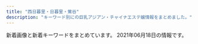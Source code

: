 ```yaml
---
title: "西日暮里・日暮里・鶯谷"
description: "キーワード別にの巨乳アジアン・チャイナエステ嬢情報をまとめました。"
---
```


新着画像と新着キーワードをまとめています。
2021年06月18日の情報です。

<DmmAffiliateIns />
<KeywordTable
  shops={
    [
    {
        "url": "http://es-rlx.com/",
        "name": "\u5065\u7f8e\u5802",
        "img_links": [
            "http://es-rlx.com/img/access/road02.jpg",
            "http://es-rlx.com/pic/top3.jpg",
            "http://es-rlx.com/pic/top1.jpg",
            "http://es-rlx.com/img/access/road04.jpg",
            "http://es-rlx.com/staff/sakura/01.jpg",
            "http://es-rlx.com/img/ttl_rec.png",
            "http://es-rlx.com/staff/yuki/01mb.jpg",
            "http://es-rlx.com/img/access/roaddm.png",
            "http://es-rlx.com/img/access/road03.jpg",
            "http://es-rlx.com/img/ttl_mobile.png",
            "http://es-rlx.com/img/youtube.jpg",
            "http://es-rlx.com/i/files/homeimg.jpg",
            "http://es-rlx.com/staff/minami/01.jpg",
            "http://es-rlx.com/img/ttl_staff.png",
            "http://es-rlx.com/staff/yuki/01.jpg",
            "http://es-rlx.com/img/ttl_tnew.png",
            "http://es-rlx.com/staff/sakura/01mb.jpg",
            "http://es-rlx.com/img/access/road01.jpg",
            "http://es-rlx.com/pic/top2.jpg",
            "http://es-rlx.com/staff/minami/01mb.jpg",
            "http://es-rlx.com/img/access/kanban.png",
            "http://es-rlx.com/img/ft_tel.png",
            "http://es-rlx.com/pic/head.png"
        ],
        "station": "JR\u9daf\u8c37\u99c5\u5317\u53e3",
        "keywords": {
            "C": 15
        }
    },
    {
        "url": "http://esthe-aroma.red/",
        "keywords": {
            "D": 8,
            "86": 9,
            "E": 1
        },
        "station": "JR\u65e5\u66ae\u91cc\u99c5\u6771\u53e3",
        "name": "\u548c\u5408 \u308f\u3054\u3046",
        "img_links": [
            "http://esthe-aroma.red/images/rec.png",
            "http://esthe-aroma.red/images/r1.jpg",
            "http://esthe-aroma.red/images/cg07.jpg",
            "http://esthe-aroma.red/images/cg08.jpg",
            "http://esthe-aroma.red/images/precau.png",
            "http://esthe-aroma.red/images/imm.jpg",
            "http://esthe-aroma.red/images/cg09.jpg",
            "http://esthe-aroma.red/images/cg04.jpg",
            "http://esthe-aroma.red/images/kan.jpg",
            "http://esthe-aroma.red/images/cg01.jpg",
            "http://esthe-aroma.red/images/top.png",
            "http://esthe-aroma.red/images/evetop.png",
            "http://esthe-aroma.red/images/r2.jpg",
            "http://esthe-aroma.red/images/cg02.jpg",
            "http://esthe-aroma.red/images/r4.jpg",
            "http://esthe-aroma.red/images/sruru.jpg",
            "http://esthe-aroma.red/images/cg06.jpg",
            "http://esthe-aroma.red/images/staff_s.png",
            "http://esthe-aroma.red/images/cg03.jpg",
            "http://esthe-aroma.red/images/cg10.jpg",
            "http://esthe-aroma.red/images/r3.jpg",
            "http://esthe-aroma.red/link/menlog.jpg",
            "http://esthe-aroma.red/images/news.png"
        ]
    },
    {
        "name": "\u30bd\u30d5\u30a3\u30a2",
        "url": "https://www.sofia-est.com/",
        "station": "JR\u65e5\u66ae\u91cc\u99c5\u5357\u53e3",
        "keywords": {
            "E": 1,
            "G": 1,
            "\u30bb\u30af\u30b7\u30fc": 27,
            "\u30c0\u30a4\u30ca\u30de\u30a4\u30c8": 1
        },
        "img_links": [
            "https://www.sofia-est.com/img/material/photo6.jpg",
            "https://www.sofia-est.com/img/girl/main/s106_1.jpg",
            "https://www.sofia-est.com/img/girl/thumb/s89_1.jpg",
            "https://www.sofia-est.com/img/material/noimg_m.jpg",
            "https://www.sofia-est.com/img/material/top_twitter.png",
            "https://www.sofia-est.com/img/girl/main/s100_1.jpg",
            "https://www.sofia-est.com/img/girl/thumb/s99_1.jpg",
            "https://www.sofia-est.com/img/what/coupon202009.png",
            "https://www.sofia-est.com/img/top/topslide20150918.jpg",
            "https://www.sofia-est.com/img/material/photo2.jpg",
            "https://www.sofia-est.com/img/material/movieicon.png",
            "https://www.sofia-est.com/img/girl/main/s55_1.jpg",
            "https://www.sofia-est.com/img/material/photo4.jpg",
            "https://www.sofia-est.com/img/girl/thumb/s105_5.jpg",
            "https://www.sofia-est.com/img/girl/thumb/s100_2.jpg",
            "https://www.sofia-est.com/img/girl/list/s56_list.jpg",
            "https://www.sofia-est.com/img/girl/list/s84_list.jpg",
            "https://www.sofia-est.com/img/material/mobileqr.png",
            "https://www.sofia-est.com/img/girl/thumb/s97_1.jpg",
            "https://www.sofia-est.com/img/material/course_tanta1.png",
            "https://www.sofia-est.com/img/girl/thumb/s106_2.jpg",
            "https://www.sofia-est.com/img/girl/thumb/s81_3.jpg",
            "https://www.sofia-est.com/img/girl/thumb/s97_2.jpg",
            "https://www.sofia-est.com/img/girl/thumb/s92_1.jpg",
            "https://www.sofia-est.com/img/material/sd_rt_btn.png",
            "https://www.sofia-est.com/img/material/page6_subt2.png",
            "https://www.sofia-est.com/img/girl/list/s94_list.jpg",
            "https://www.sofia-est.com/img/material/top_kodawariimg1.jpg",
            "https://www.sofia-est.com/img/girl/main/s105_1.jpg",
            "https://www.sofia-est.com/img/material/movie20141210.jpg",
            "https://www.sofia-est.com/img/girl/thumb/s106_3.jpg",
            "https://www.sofia-est.com/img/girl/thumb/s55_2.jpg",
            "https://www.sofia-est.com/img/material/phototxt.jpg",
            "https://www.sofia-est.com/img/material/gm2_rollout.png",
            "https://www.sofia-est.com/img/girl/thumb/s81_5.jpg",
            "https://www.sofia-est.com/img/material/page3_1_subt2.png",
            "https://www.sofia-est.com/img/girl/pickup/pickup20191220093702.jpg",
            "https://www.sofia-est.com/img/material/photobig.jpg",
            "https://www.sofia-est.com/img/material/page6_subt1.png",
            "https://www.sofia-est.com/img/material/movie_left_yaji.png",
            "https://www.sofia-est.com/img/girl/list/s81_list.jpg",
            "https://www.sofia-est.com/img/material/page3_subt1.png",
            "https://www.sofia-est.com/img/girl/thumb/s105_1.jpg",
            "https://www.sofia-est.com/img/material/page4_subt1.png",
            "https://www.sofia-est.com/img/material/page2_subt1.png",
            "https://www.sofia-est.com/img/material/photo3.jpg",
            "https://www.sofia-est.com/img/girl/thumb/s94_1.jpg",
            "https://www.sofia-est.com/img/material/gm4_rollout.png",
            "https://www.sofia-est.com/img/material/noimg_b.jpg",
            "https://www.sofia-est.com/img/girl/pickup/pickup20191220093623.jpg",
            "https://www.sofia-est.com/img/girl/pickup/pickup20200909154852.jpg",
            "https://www.sofia-est.com/img/material/movie_right_yaji.png",
            "https://www.sofia-est.com/img/material/hosi5.png",
            "https://www.sofia-est.com/img/girl/main/s97_1.jpg",
            "https://www.sofia-est.com/img/material/coursepoint_rev2.png",
            "https://www.sofia-est.com/img/material/page7_subt1.png",
            "https://www.sofia-est.com/img/material/top_kodawari.png",
            "https://www.sofia-est.com/img/girl/thumb/s81_1.jpg",
            "https://www.sofia-est.com/img/girl/main/s56_1.jpg",
            "https://www.sofia-est.com/img/girl/pickup/pickup20200111122329.jpg",
            "https://www.sofia-est.com/img/girl/thumb/s56_2.jpg",
            "https://www.sofia-est.com/img/material/top_movie.png",
            "https://www.sofia-est.com/img/material/page8_subt2.png",
            "https://www.sofia-est.com/img/material/gm5_rollout.png",
            "https://www.sofia-est.com/img/girl/thumb/s55_3.jpg",
            "https://www.sofia-est.com/img/girl/list/s89_list.jpg",
            "https://www.sofia-est.com/img/girl/thumb/s105_3.jpg",
            "https://www.sofia-est.com/img/girl/list/s92_list.jpg",
            "https://www.sofia-est.com/img/girl/list/s55_list.jpg",
            "https://www.sofia-est.com/img/material/courseoption_rev1.png",
            "https://www.sofia-est.com/img/girl/thumb/s105_4.jpg",
            "https://www.sofia-est.com/img/girl/main/s89_1.jpg",
            "https://www.sofia-est.com/img/material/top_infomation.png",
            "https://www.sofia-est.com/img/banner/koko_120x60.png",
            "https://www.sofia-est.com/img/material/top_about.png",
            "https://www.sofia-est.com/img/material/iph.png",
            "https://www.sofia-est.com/img/girl/thumb/s89_2.jpg",
            "https://www.sofia-est.com/img/girl/thumb/s81_4.jpg",
            "https://www.sofia-est.com/img/girl/thumb/s92_2.jpg",
            "https://www.sofia-est.com/img/girl/thumb/s100_1.jpg",
            "https://www.sofia-est.com/img/material/gm3_rollout.png",
            "https://www.sofia-est.com/img/girl/thumb/s113_1.jpg",
            "https://www.sofia-est.com/img/girl/thumb/s106_1.jpg",
            "https://www.sofia-est.com/img/girl/main/s113_1.jpg",
            "https://www.sofia-est.com/img/girl/list/s105_list.jpg",
            "https://www.sofia-est.com/img/material/top_camp.png",
            "https://www.sofia-est.com/img/girl/main/s99_1.jpg",
            "https://www.sofia-est.com/img/girl/list/s99_list.jpg",
            "https://www.sofia-est.com/img/girl/list/s113_list.jpg",
            "https://www.sofia-est.com/img/material/gm6_rollout.png",
            "https://www.sofia-est.com/img/girl/list/s111_list.jpg",
            "https://www.sofia-est.com/img/material/page6_subt3.png",
            "https://www.sofia-est.com/img/material/page5_subt1.png",
            "https://www.sofia-est.com/img/material/photo8.jpg",
            "https://www.sofia-est.com/img/material/top_news.png",
            "https://www.sofia-est.com/img/material/page8_subt1.png",
            "https://www.sofia-est.com/img/top/topslide20141211.jpg",
            "https://www.sofia-est.com/img/girl/thumb/s55_1.jpg",
            "https://www.sofia-est.com/img/girl/mobilepickup/mobilepickup20200302124127.jpg",
            "https://www.sofia-est.com/img/girl/thumb/s105_2.jpg",
            "https://www.sofia-est.com/img/material/photo7.jpg",
            "https://www.sofia-est.com/img/material/yakusoku.png",
            "https://www.sofia-est.com/img/girl/main/s94_1.jpg",
            "https://www.sofia-est.com/img/girl/list/s108_list.jpg",
            "https://www.sofia-est.com/img/girl/thumb/s108_1.jpg",
            "https://www.sofia-est.com/img/material/page3_1_subt1.png",
            "https://www.sofia-est.com/img/girl/thumb/s84_1.jpg",
            "https://www.sofia-est.com/img/girl/list/s106_list.jpg",
            "https://www.sofia-est.com/img/girl/thumb/s99_2.jpg",
            "https://www.sofia-est.com/img/material/page4_subt2.png",
            "https://www.sofia-est.com/img/girl/thumb/s113_2.jpg",
            "https://www.sofia-est.com/img/girl/thumb/s94_2.jpg",
            "https://www.sofia-est.com/img/girl/thumb/s106_5.jpg",
            "https://www.sofia-est.com/img/material/photo5.jpg",
            "https://www.sofia-est.com/img/material/photo1.jpg",
            "https://www.sofia-est.com/img/girl/list/s97_list.jpg",
            "https://www.sofia-est.com/img/girl/pickup/pickup20190509222453.jpg",
            "https://www.sofia-est.com/img/material/pagetop_rollout.png",
            "https://www.sofia-est.com/img/girl/main/s92_1.jpg",
            "https://www.sofia-est.com/img/girl/thumb/s81_2.jpg",
            "https://www.sofia-est.com/img/girl/thumb/s56_1.jpg",
            "https://www.sofia-est.com/img/material/noimg_thumb.jpg",
            "https://www.sofia-est.com/img/material/course_tanta2.png",
            "https://www.sofia-est.com/img/material/doublecourse_rev1.png",
            "https://www.sofia-est.com/img/material/page5_subt2.png",
            "https://www.sofia-est.com/img/girl/main/s81_1.jpg",
            "https://www.sofia-est.com/img/material/mob_youtube.png",
            "https://www.sofia-est.com/img/material/top_newface.png",
            "https://www.sofia-est.com/img/girl/thumb/s106_4.jpg",
            "https://www.sofia-est.com/img/top/topslide20141210.jpg",
            "https://www.sofia-est.com/img/girl/pickup/pickup20200909154945.jpg",
            "https://www.sofia-est.com/img/material/gm1_rollout.png",
            "https://www.sofia-est.com/img/girl/list/s100_list.jpg",
            "https://www.sofia-est.com/img/material/top_pickup.png"
        ]
    },
    {
        "url": "https://mominoki.tyo.ac/",
        "name": "\u3082\u307f\u306e\u6728",
        "keywords": {
            "D": 28,
            "83": 4,
            "87": 8,
            "C": 16,
            "E": 4,
            "85": 12,
            "86": 8
        },
        "img_links": [
            "https://mominoki.tyo.ac/images/themes/pink/s_pickup.png",
            "https://mominoki.tyo.ac/images/room2.jpg",
            "https://mominoki.tyo.ac/images/themes/pink/no2.png",
            "https://mominoki.tyo.ac/images/themes/pink/line.png",
            "https://mominoki.tyo.ac/images/themes/pink/s_news.png",
            "https://mominoki.tyo.ac/photos/sites/41/2020/09/2020092804344656.jpg",
            "https://mominoki.tyo.ac/images/themes/pink/s_ranking.png",
            "https://mominoki.tyo.ac/images/themes/pink/mobile.jpg",
            "https://mominoki.tyo.ac/photos/sites/41/2020/09/2020092801595154.jpg",
            "https://mominoki.tyo.ac/images/themes/pink/no1.png",
            "https://mominoki.tyo.ac/images/room3.jpg",
            "https://mominoki.tyo.ac/photos/sites/41/2021/06/202106070158042.jpg",
            "https://mominoki.tyo.ac/photos/sites/41/2021/03/202103150747058.jpg",
            "https://mominoki.tyo.ac/photos/sites/41/2021/03/202103150746598.jpg",
            "https://mominoki.tyo.ac/photos/sites/41/2020/09/2020092810535583.jpg",
            "https://mominoki.tyo.ac/images/themes/pink/r3.jpg",
            "https://mominoki.tyo.ac/images/room1.jpg",
            "https://mominoki.tyo.ac/photos/sites/41/2020/11/2020111401222038.jpg",
            "https://mominoki.tyo.ac/images/themes/pink/s_link.png",
            "https://mominoki.tyo.ac/images/themes/pink/s_staff.png",
            "https://mominoki.tyo.ac/images/room4.jpg",
            "https://mominoki.tyo.ac/photos/sites/41/2020/09/2020092804344750.jpg",
            "https://mominoki.tyo.ac/images/themes/pink/s_newface.png",
            "https://mominoki.tyo.ac/photos/sites/41/2020/09/2020092804344859.jpg"
        ],
        "station": "\u753a\u5c4b\u99c51\u756a\u51fa\u53e3"
    },
    {
        "keywords": {
            "85": 15,
            "86": 19,
            "E": 6,
            "94": 3,
            "F": 3,
            "D": 47,
            "C": 19
        },
        "station": "JR\u65e5\u66ae\u91cc\u99c5\u5357\u53e3",
        "img_links": [
            "http://www.mac-riraku106.xyz/uploads/190723/34-1.jpg",
            "http://www.mac-riraku106.xyz/uploads/191209/1-191209123459153.jpg",
            "http://www.mac-riraku106.xyz/static/picture/2.jpg",
            "http://www.mac-riraku106.xyz/uploads/190723/33-1.jpg",
            "http://www.mac-riraku106.xyz/uploads/200801/1-200P1110A4M2.jpg",
            "http://www.mac-riraku106.xyz/uploads/200801/1-200P1110412514.jpg",
            "http://www.mac-riraku106.xyz/uploads/190723/10-1.jpg",
            "http://www.mac-riraku106.xyz/uploads/190926/1-1Z926131R6102.jpg",
            "http://www.mac-riraku106.xyz/uploads/200501/1-200501145002a7.jpg",
            "http://www.mac-riraku106.xyz/uploads/191219/1-19121912423J29.jpg",
            "http://www.mac-riraku106.xyz/static/picture/top-img02.png",
            "http://www.mac-riraku106.xyz/uploads/191106/1-191106092J62Y.jpg",
            "http://www.mac-riraku106.xyz/uploads/190723/23-2.jpg",
            "http://www.mac-riraku106.xyz/uploads/191128/1-19112Q31009521.jpg",
            "http://www.mac-riraku106.xyz/uploads/190723/25-1.jpg",
            "http://www.mac-riraku106.xyz/uploads/190723/1-2.jpg",
            "http://www.mac-riraku106.xyz/uploads/200608/1-20060Q02506204.jpg",
            "http://www.mac-riraku106.xyz/uploads/200818/1-200QQ5535E92.jpg",
            "http://www.mac-riraku106.xyz/uploads/200501/1-200501125159161.jpg",
            "http://www.mac-riraku106.xyz/uploads/190723/23-3.jpg",
            "http://www.mac-riraku106.xyz/uploads/200310/1-20031013091I08.jpg",
            "http://www.mac-riraku106.xyz/uploads/190723/10-2.jpg",
            "http://www.mac-riraku106.xyz/uploads/200501/1-200501125300127.jpg",
            "http://www.mac-riraku106.xyz/uploads/191008/1-19100Q5453V63.jpg",
            "http://www.mac-riraku106.xyz/uploads/200501/1-200501144951148.jpg",
            "http://www.mac-riraku106.xyz/uploads/200818/1-200QQ554231G.jpg",
            "http://www.mac-riraku106.xyz/static/picture/michi01.png",
            "http://www.mac-riraku106.xyz/uploads/190826/1-1ZR614462Qa.jpg",
            "http://www.mac-riraku106.xyz/uploads/200310/1-200310130925920.jpg",
            "http://www.mac-riraku106.xyz/uploads/200501/1-200501125251121.jpg",
            "http://www.mac-riraku106.xyz/uploads/191128/1-19112Q3111UF.jpg",
            "http://www.mac-riraku106.xyz/uploads/200317/1-20031G44220J0.jpg",
            "http://www.mac-riraku106.xyz/uploads/191106/1-191106092T0531.jpg",
            "http://www.mac-riraku106.xyz/static/picture/top-img01.png",
            "http://www.mac-riraku106.xyz/uploads/200501/1-200501125150516.jpg",
            "http://www.mac-riraku106.xyz/uploads/200317/1-20031G4420c38.jpg",
            "http://www.mac-riraku106.xyz/uploads/200501/1-200501145011C2.jpg",
            "http://www.mac-riraku106.xyz/uploads/200310/1-200310130Z0421.jpg",
            "http://www.mac-riraku106.xyz/uploads/190723/23-1.jpg",
            "http://www.mac-riraku106.xyz/uploads/191209/1-1912091229204E.jpg",
            "http://www.mac-riraku106.xyz/uploads/200325/1-2003251H340B9.jpg",
            "http://www.mac-riraku106.xyz/uploads/200608/1-20060Q0251EY.jpg",
            "http://www.mac-riraku106.xyz/uploads/190906/1-1ZZ612503C39.jpg",
            "http://www.mac-riraku106.xyz/uploads/191128/1-19112Q3102OP.jpg",
            "http://www.mac-riraku106.xyz/uploads/191008/1-19100Q5451M20.jpg",
            "http://www.mac-riraku106.xyz/uploads/190926/1-1Z926131T2408.jpg",
            "http://www.mac-riraku106.xyz/uploads/190906/1-1ZZ6125225A4.jpg",
            "http://www.mac-riraku106.xyz/static/picture/call.png",
            "http://www.mac-riraku106.xyz/uploads/200818/1-200QQ55415J4.jpg",
            "http://www.mac-riraku106.xyz/static/picture/top-img03.png",
            "http://www.mac-riraku106.xyz/uploads/190723/1-1.jpg",
            "http://www.mac-riraku106.xyz/uploads/190723/30-1.jpg",
            "http://www.mac-riraku106.xyz/uploads/200317/1-20031G44235R7.jpg",
            "http://www.mac-riraku106.xyz/static/picture/tel.png",
            "http://www.mac-riraku106.xyz/uploads/191219/1-191219124141563.jpg",
            "http://www.mac-riraku106.xyz/uploads/200801/1-200P1110631926.jpg",
            "http://www.mac-riraku106.xyz/uploads/190723/21-1.jpg",
            "http://www.mac-riraku106.xyz/uploads/191209/1-191209122ZY50.jpg",
            "http://www.mac-riraku106.xyz/uploads/190826/1-1ZR6144611E0.jpg",
            "http://www.mac-riraku106.xyz/uploads/191106/1-191106092S0357.jpg",
            "http://www.mac-riraku106.xyz/uploads/200325/1-2003251H312V4.jpg",
            "http://www.mac-riraku106.xyz/static/picture/top-img09.png",
            "http://www.mac-riraku106.xyz/static/picture/michi02.png",
            "http://www.mac-riraku106.xyz/static/picture/1.jpg"
        ],
        "name": "\u306f\u305f\u3061",
        "url": "http://www.mac-riraku106.xyz/"
    },
    {
        "keywords": {
            "D": 12,
            "83": 36,
            "C": 48,
            "E": 24,
            "87": 24,
            "86": 12,
            "84": 12
        },
        "station": "JR\u897f\u65e5\u66ae\u91cc\u99c5",
        "url": "http://flowerscent.este.work/",
        "name": "\u3075\u308f\u3075\u308f",
        "img_links": [
            "http://flowerscent.este.work/2/uploadimg/1599833697.jpg",
            "http://flowerscent.este.work/2/uploadimg/1600260826.jpg",
            "http://flowerscent.este.work/head_2_4691_1553674270815382.png",
            "http://flowerscent.este.work/2/uploadimg/1621772192.jpeg",
            "http://flowerscent.este.work/head_3_4691_1556258938113847.png",
            "http://flowerscent.este.work/head_1_4691_1553674270167089.png",
            "http://flowerscent.este.work/2/uploadimg/1621772225.jpg"
        ]
    },
    {
        "keywords": {
            "86": 20,
            "E": 8,
            "D": 12
        },
        "img_links": [
            "http://aroma-est.net/images/an_4_01.jpg",
            "http://aroma-est.net/images/r6.png",
            "http://aroma-est.net/images/an_3_02.jpg",
            "http://aroma-est.net/images/index_01.jpg",
            "http://aroma-est.net/images/an_4_02.jpg",
            "http://aroma-est.net/images/staff_images/st5.jpg",
            "http://aroma-est.net/images/staff_images/sta1.jpg",
            "http://aroma-est.net/images/r1.png",
            "http://aroma-est.net/images/an_1_02.jpg",
            "http://aroma-est.net/images/an_6_01.jpg",
            "http://aroma-est.net/images/staff_images/st21.jpg",
            "http://aroma-est.net/images/staff_images/st2.jpg",
            "http://aroma-est.net/images/staff_images/st7.jpg",
            "http://aroma-est.net/images/an_5_01.jpg",
            "http://aroma-est.net/images/slider/slide1.png",
            "http://aroma-est.net/images/slider/slide1s.png",
            "http://aroma-est.net/images/r3.png",
            "http://aroma-est.net/images/slider/slide3s.png",
            "http://aroma-est.net/images/fbb.jpg",
            "http://aroma-est.net/images/r7.png",
            "http://aroma-est.net/images/staff_images/st1.jpg",
            "http://aroma-est.net/images/an_2_02.jpg",
            "http://aroma-est.net/images/r8.png",
            "http://aroma-est.net/images/sys1.jpg",
            "http://aroma-est.net/images/an_3_01.jpg",
            "http://aroma-est.net/images/staff_images/sta4.jpg",
            "http://aroma-est.net/images/index-1.jpg",
            "http://aroma-est.net/images/an_1_01.jpg",
            "http://aroma-est.net/images/r4.png",
            "http://aroma-est.net/images/an_2_01.jpg",
            "http://aroma-est.net/images/staff_images/sta7.jpg",
            "http://aroma-est.net/images/staff_images/sl.png",
            "http://aroma-est.net/images/an_6_02.jpg",
            "http://aroma-est.net/images/slider/slide2.png",
            "http://aroma-est.net/images/an_5_02.jpg",
            "http://aroma-est.net/images/no.png",
            "http://aroma-est.net/images/qr.jpg",
            "http://aroma-est.net/images/index-2.jpg",
            "http://aroma-est.net/images/slider/slide2s.png",
            "http://aroma-est.net/images/r2.png",
            "http://aroma-est.net/images/r5.png",
            "http://aroma-est.net/images/staff_images/sta5.jpg",
            "http://aroma-est.net/images/staff_images/st4.jpg",
            "http://aroma-est.net/images/staff_images/sta2.jpg",
            "http://aroma-est.net/images/slider/slide3.png"
        ],
        "url": "http://aroma-est.net/",
        "station": "JR\u9daf\u8c37\u99c5\u5317\u53e3",
        "name": "\u96c5"
    },
    {
        "name": "\u6797\u30de\u30c3\u30b5\u30fc\u30b8",
        "keywords": {},
        "url": "http://www.night.ne.jp/tokyo/hayasi/",
        "station": "JR\u65e5\u66ae\u91cc\u99c5",
        "img_links": [
            "http://www.night.ne.jp/_format/W/img/whats_view.jpg",
            "http://www.night.ne.jp/_format/P/img/over_msg_02.jpg",
            "http://www.night.ne.jp/tokyo/hayasi/img/view_1.jpg",
            "http://www.night.ne.jp/nightnet/img/12a.jpg",
            "http://www.night.ne.jp/nightnet/img/15.jpg",
            "http://www.night.ne.jp/nightnet/img/3.jpg",
            "http://www.night.ne.jp/_format/P/img/whats_news.jpg",
            "http://www.night.ne.jp/nightnet/img/17.jpg",
            "http://www.night.ne.jp/nightnet/img/1.jpg",
            "http://www.night.ne.jp/tokyo/hayasi/img/view_2.jpg",
            "http://www.night.ne.jp/tokyo/hayasi/img/view_6.jpg",
            "http://www.night.ne.jp/nightnet/img/5.jpg",
            "http://www.night.ne.jp/nightnet/img/6.jpg",
            "http://www.night.ne.jp/tokyo/hayasi/img/index_top.jpg",
            "http://www.night.ne.jp/nightnet/img/13.jpg",
            "http://www.night.ne.jp/tokyo/hayasi/img_staff/g_7376.jpg",
            "http://www.night.ne.jp/nightnet/img/2.jpg",
            "http://www.night.ne.jp/nightnet/img/16.jpg",
            "http://www.night.ne.jp/tokyo/hayasi/img/view_3.jpg",
            "http://www.night.ne.jp/nightnet/img/7.jpg",
            "http://www.night.ne.jp/nightnet/img/10.jpg",
            "http://www.night.ne.jp/nightnet/img/9.jpg",
            "http://www.night.ne.jp/nightnet/img/4.jpg",
            "http://www.night.ne.jp/nightnet/img/8.jpg",
            "http://www.night.ne.jp/tokyo/hayasi/img/qr_code.jpg",
            "http://www.night.ne.jp/nightnet/img/14.jpg",
            "http://www.night.ne.jp/tokyo/hayasi/img/view_5.jpg",
            "http://www.night.ne.jp/tokyo/hayasi/img_staff/g_7377.jpg",
            "http://www.night.ne.jp/nightnet/img/11.jpg",
            "http://www.night.ne.jp/tokyo/hayasi/img/view_4.jpg",
            "http://www.night.ne.jp/tokyo/hayasi/img/index_view.jpg",
            "http://www.night.ne.jp/_format/P/img/over_msg_01.jpg",
            "http://www.night.ne.jp/tokyo/hayasi/img/index.jpg",
            "http://www.night.ne.jp/_format/P/img/index_enter_1.jpg"
        ]
    },
    {
        "name": "\u672a\u6765",
        "keywords": {},
        "url": "http://www.relax-mirai.info/",
        "img_links": [
            "http://www.relax-mirai.info/images/m04.jpg",
            "http://www.relax-mirai.info/i/images/momo1.jpg",
            "http://www.relax-mirai.info/images/info02.jpg",
            "http://www.relax-mirai.info/gals/emi1.jpg",
            "http://www.relax-mirai.info/i/images/sayuri1.jpg",
            "http://www.relax-mirai.info/images/m02.jpg",
            "http://www.relax-mirai.info/images/momo1.jpg",
            "http://www.relax-mirai.info/images/info01.jpg",
            "http://www.relax-mirai.info/gals/risa1.jpg",
            "http://www.relax-mirai.info/images/m03.jpg",
            "http://www.relax-mirai.info/i/120/sayuri1.jpg",
            "http://www.relax-mirai.info/gals/aki1.jpg",
            "http://www.relax-mirai.info/images/sayuri1.jpg",
            "http://www.relax-mirai.info/images/risa1.jpg",
            "http://www.relax-mirai.info/gals/kaka1.jpg",
            "http://www.relax-mirai.info/images/qr.jpg"
        ],
        "station": "\u65e5\u66ae\u91cc\u99c5\u6771\u53e3"
    },
    {
        "img_links": [
            "http://vineryu.xyz/picture/photo03.jpg",
            "http://vineryu.xyz/uploads/210603/1-210603093435K6.jpg",
            "http://vineryu.xyz/uploads/210608/1-21060Q64509648.jpg",
            "http://vineryu.xyz/uploads/210603/1-2106030925294Y.jpg",
            "http://vineryu.xyz/uploads/210603/1-210603093516146.jpg",
            "http://vineryu.xyz/uploads/210608/1-21060Q64635522.jpg",
            "http://vineryu.xyz/picture/photo02.jpg",
            "http://vineryu.xyz/picture/photo04.jpg",
            "http://vineryu.xyz/uploads/210603/1-210603093535919.jpg",
            "http://vineryu.xyz/picture/fla.jpg",
            "http://vineryu.xyz/uploads/210603/1-210603092541234.jpg",
            "http://vineryu.xyz/uploads/210608/1-21060Q64523591.jpg",
            "http://vineryu.xyz/picture/photo01.jpg",
            "http://vineryu.xyz/uploads/210603/1-21060309341O93.jpg",
            "http://vineryu.xyz/uploads/210603/1-210603093505U9.jpg",
            "http://vineryu.xyz/uploads/210603/1-21060309354I30.jpg",
            "http://vineryu.xyz/uploads/210608/1-21060Q6464E40.jpg",
            "http://vineryu.xyz/uploads/210603/1-21060309335L40.jpg",
            "http://vineryu.xyz/uploads/210603/1-21060309344H02.jpg"
        ],
        "name": "\u304a\u3072\u3081",
        "url": "http://vineryu.xyz/",
        "keywords": {
            "\u4e73": 2
        },
        "station": "JR\u65e5\u66ae\u91cc\u99c5\u6771\u53e3"
    },
    {
        "name": "\u5fc3\u7f8e",
        "keywords": {},
        "station": "JR\u9daf\u8c37\u99c5\u5317\u53e3",
        "url": "http://www.ai-lian.work/",
        "img_links": [
            "http://www.ai-lian.work/images/3.jpg",
            "http://www.ai-lian.work/images/mobile.jpg",
            "http://www.ai-lian.work/img/aya1.jpg",
            "http://www.ai-lian.work/images/news.jpg",
            "http://www.ai-lian.work/images/2.jpg",
            "http://www.ai-lian.work/images/tel.jpg",
            "http://www.ai-lian.work/images/rec1.jpg",
            "http://www.ai-lian.work/images/line.png",
            "http://www.ai-lian.work/images/staff_t.jpg",
            "http://www.ai-lian.work/images/interior_t.jpg",
            "http://www.ai-lian.work/images/ta.jpg",
            "http://www.ai-lian.work/img/yui1.jpg",
            "http://www.ai-lian.work/images/1.jpg",
            "http://www.ai-lian.work/images/head.jpg",
            "http://www.ai-lian.work/images/sys1.jpg",
            "http://www.ai-lian.work/images/int2.jpg",
            "http://www.ai-lian.work/images/int1.jpg",
            "http://www.ai-lian.work/img/saya1.jpg"
        ]
    },
    {
        "station": "JR\u897f\u65e5\u66ae\u91cc\u99c5",
        "name": "\u6e29\u99a8\u6e2f-\u304a\u3093\u304d\u3087\u3046\u3053\u3046-",
        "img_links": [
            "http://onkyoukou.tyo.cm/images/s_face.jpg",
            "http://onkyoukou.tyo.cm/images/s_news.jpg",
            "http://onkyoukou.tyo.cm/photos/sites/88/2020/03/2020030111163079.jpg",
            "http://onkyoukou.tyo.cm/images/face_bj.jpg",
            "http://onkyoukou.tyo.cm/images/nbj3.jpg",
            "http://onkyoukou.tyo.cm/images/face_bj3.jpg",
            "http://onkyoukou.tyo.cm/images/s_staff1.jpg",
            "http://onkyoukou.tyo.cm/images/s_staff.jpg",
            "http://onkyoukou.tyo.cm/photos/sites/88/2017/03/staff2.jpg",
            "http://onkyoukou.tyo.cm/images/acc1.jpg",
            "http://onkyoukou.tyo.cm/images/nbj1.jpg",
            "http://onkyoukou.tyo.cm/images/line.jpg",
            "http://onkyoukou.tyo.cm/photos/sites/88/2017/03/staff4.jpg",
            "http://onkyoukou.tyo.cm/images/n1.jpg",
            "http://onkyoukou.tyo.cm/images/s_mobile.jpg",
            "http://onkyoukou.tyo.cm/images/top.png",
            "http://onkyoukou.tyo.cm/images/acc3.jpg",
            "http://onkyoukou.tyo.cm/images/s_link.jpg",
            "http://onkyoukou.tyo.cm/photos/sites/88/2017/03/staff1.jpg",
            "http://onkyoukou.tyo.cm/images/acc2.jpg",
            "http://onkyoukou.tyo.cm/images/n3.jpg",
            "http://onkyoukou.tyo.cm/images/mobile.jpg",
            "http://onkyoukou.tyo.cm/images/s_pick.jpg"
        ],
        "url": "http://onkyoukou.tyo.cm/",
        "keywords": {
            "86": 3,
            "87": 3,
            "C": 13,
            "88": 6
        }
    },
    {
        "name": "\u307b\u307b\u3048\u307f",
        "station": "JR\u897f\u65e5\u66ae\u91cc\u99c5",
        "url": "http://www.hohoemi.es-relax.info/",
        "img_links": [
            "http://www.hohoemi.es-relax.info/gals/yuyu1.jpg",
            "http://www.hohoemi.es-relax.info/images/img02.jpg",
            "http://www.hohoemi.es-relax.info/images/r05.jpg",
            "http://www.hohoemi.es-relax.info/images/r01.jpg",
            "http://www.hohoemi.es-relax.info/images/r02.jpg",
            "http://www.hohoemi.es-relax.info/images/newsbar.jpg",
            "http://www.hohoemi.es-relax.info/images/r04.jpg",
            "http://www.hohoemi.es-relax.info/i/room/r01.jpg",
            "http://www.hohoemi.es-relax.info/images/r03.jpg",
            "http://www.hohoemi.es-relax.info/gals/nanami1.jpg",
            "http://www.hohoemi.es-relax.info/images/img04.jpg",
            "http://www.hohoemi.es-relax.info/images/162-1.jpg",
            "http://www.hohoemi.es-relax.info/i/room/r03.jpg",
            "http://www.hohoemi.es-relax.info/gals/nana1.jpg",
            "http://www.hohoemi.es-relax.info/gals/mirai1.jpg",
            "http://www.hohoemi.es-relax.info/i/room/r02.jpg",
            "http://www.hohoemi.es-relax.info/i/room/r04.jpg",
            "http://www.hohoemi.es-relax.info/images/img03.jpg",
            "http://www.hohoemi.es-relax.info/gals/karin1.jpg"
        ],
        "keywords": {}
    },
    {
        "keywords": {},
        "station": "JR\u65e5\u66ae\u91cc\u99c5\u6771\u53e3",
        "img_links": [
            "http://www.es-minami.com/gals/mika2.jpg",
            "http://es-minami.com/img/nana1.jpg",
            "http://es-minami.com/img/mika1.jpg",
            "http://es-minami.com/gals/yuki1.jpg",
            "http://es-minami.com/images/sayuri2.jpg",
            "http://www.es-minami.com/images/yuki1.jpg",
            "http://es-minami.com/img/yuki1.jpg",
            "http://es-minami.com/gals/rika1.jpg",
            "http://www.es-minami.com/img/riri1.jpg",
            "http://es-minami.com/images/sayuri1.jpg",
            "http://www.es-minami.com/images/mobole.png",
            "http://es-minami.com/gals/sayuri2.jpg",
            "http://es-minami.com/images/pick_staff6.jpg",
            "http://es-minami.com/images/mika2.jpg",
            "http://www.es-minami.com/gals/sayuri1.jpg",
            "http://www.es-minami.com/gals/mika1.jpg",
            "http://es-minami.com/images/yuki1.jpg",
            "http://es-minami.com/images/rika1.jpg",
            "http://www.es-minami.com/images/riri1.jpg",
            "http://es-minami.com/img/sayuri1.jpg",
            "http://es-minami.com/img/riri1.jpg",
            "http://es-minami.com/gals/nana1.jpg",
            "http://es-minami.com/images/riri1.jpg",
            "http://www.es-minami.com/images/rika1.jpg",
            "http://es-minami.com/gals/sakura1.jpg",
            "http://www.es-minami.com/img/nana1.jpg",
            "http://www.es-minami.com/img/sayuri1.jpg",
            "http://es-minami.com/images/nana1.jpg",
            "http://es-minami.com/gals/mika1.jpg",
            "http://www.es-minami.com/img/mika1.jpg",
            "http://www.es-minami.com/images/pick_staff6.jpg",
            "http://www.es-minami.com/images/nana1.jpg",
            "http://www.es-minami.com/images/sayuri1.jpg",
            "http://es-minami.com/images/news.png",
            "http://es-minami.com/images/mobole.png",
            "http://es-minami.com/img/mika2.jpg",
            "http://www.es-minami.com/images/news.png",
            "http://www.es-minami.com/img/mika2.jpg",
            "http://es-minami.com/images/staff-bar.png",
            "http://es-minami.com/images/mika1.jpg",
            "http://www.es-minami.com/images/mika1.jpg",
            "http://es-minami.com/img/sayuri2.jpg",
            "http://www.es-minami.com/img/yuki1.jpg",
            "http://www.es-minami.com/gals/nana1.jpg",
            "http://www.es-minami.com/gals/sayuri2.jpg",
            "http://www.es-minami.com/img/sayuri2.jpg",
            "http://es-minami.com/gals/mika2.jpg",
            "http://es-minami.com/gals/riri1.jpg",
            "http://es-minami.com/gals/sayuri1.jpg",
            "http://www.es-minami.com/gals/rika1.jpg",
            "http://www.es-minami.com/gals/riri1.jpg",
            "http://www.es-minami.com/gals/yuki1.jpg",
            "http://www.es-minami.com/images/staff-bar.png",
            "http://www.es-minami.com/images/mika2.jpg",
            "http://www.es-minami.com/gals/sakura1.jpg",
            "http://www.es-minami.com/images/sayuri2.jpg"
        ],
        "name": "\u307f\u306a\u307f",
        "url": "http://es-minami.com/"
    },
    {
        "keywords": {
            "86": 15,
            "D": 20,
            "85": 5
        },
        "station": "JR\u65e5\u66ae\u91cc\u99c5\u5357\u53e3",
        "url": "http://momo.tyo.cm/",
        "img_links": [
            "http://momo.tyo.cm/images/top_slider01.jpg",
            "http://momo.tyo.cm/images/nav_link06.png",
            "http://momo.tyo.cm/photos/sites/53/2021/02/2021021607405578.jpg",
            "http://momo.tyo.cm/images/nav_link01.png",
            "http://momo.tyo.cm/images/tit_com05.png",
            "http://momo.tyo.cm/images/nav_link04.png",
            "http://momo.tyo.cm/images/tit_link01.png",
            "http://momo.tyo.cm/images/border01.png",
            "http://momo.tyo.cm/images/nav_link02.png",
            "http://momo.tyo.cm/images/tit_com02.png",
            "http://momo.tyo.cm/images/tit_staff.png",
            "http://momo.tyo.cm/images/tit05.png",
            "http://momo.tyo.cm/images/tit04.png",
            "http://momo.tyo.cm/images/tit_com.png",
            "http://momo.tyo.cm/images/tit_com03.png",
            "http://momo.tyo.cm/photos/sites/53/2021/02/2021021607405658.jpg",
            "http://momo.tyo.cm/photos/sites/53/2021/02/2021021607405730.jpg",
            "http://momo.tyo.cm/images/top_slider02.jpg",
            "http://momo.tyo.cm/images/border02.png",
            "http://momo.tyo.cm/images/tit03.png",
            "http://momo.tyo.cm/images/bg_pick.png",
            "http://momo.tyo.cm/images/tit02.png",
            "http://momo.tyo.cm/photos/sites/53/2021/02/2021021607405882.jpg",
            "http://momo.tyo.cm/images/nav_link03.png",
            "http://momo.tyo.cm/images/pagetop.png",
            "http://momo.tyo.cm/images/tit_com01.png",
            "http://momo.tyo.cm/images/tit_com04.png",
            "http://momo.tyo.cm/images/tit01.png",
            "http://momo.tyo.cm/images/news.png",
            "http://momo.tyo.cm/images/nav_link05.png"
        ],
        "name": "\u6843"
    },
    {
        "keywords": {
            "\u4e73": 2
        },
        "name": "\u30ed\u30fc\u30ba",
        "img_links": [
            "http://www.minopom.xyz/uploads/allimg/210410/1-210410145204C9.jpg",
            "http://minopom.xyz/picture/head.jpg",
            "http://www.minopom.xyz/uploads/allimg/210410/1-210410144323118.jpg",
            "http://minopom.xyz/uploads/allimg/210410/1-210410144U4934.jpg",
            "http://minopom.xyz/uploads/210406/1-210406143244C2.jpg",
            "http://minopom.xyz/picture/room3.jpg",
            "http://minopom.xyz/picture/img.site-builder.jpg",
            "http://minopom.xyz/uploads/allimg/210410/1-2104101450455A.jpg",
            "http://www.minopom.xyz/picture/img.site-builder.jpg",
            "http://www.minopom.xyz/uploads/allimg/210410/1-210410145124148.jpg",
            "http://www.minopom.xyz/picture/head.jpg",
            "http://minopom.xyz/uploads/allimg/210410/1-210410144323118.jpg",
            "http://minopom.xyz/picture/room1.jpg",
            "http://minopom.xyz/uploads/allimg/210410/1-21041014450GC.jpg",
            "http://minopom.xyz/uploads/allimg/210410/1-210410145204C9.jpg",
            "http://minopom.xyz/uploads/210430/1-2104301Q63S18.jpg",
            "http://minopom.xyz/uploads/allimg/210410/1-21041014413S64.jpg",
            "http://minopom.xyz/uploads/210419/1-21041914162C16.jpg",
            "http://minopom.xyz/picture/room2.jpg",
            "http://www.minopom.xyz/uploads/allimg/210410/1-21041014500NX.jpg",
            "http://www.minopom.xyz/uploads/allimg/210410/1-210410144U4934.jpg",
            "http://minopom.xyz/uploads/allimg/210406/1-21040614313L45.jpg",
            "http://www.minopom.xyz/uploads/allimg/210410/1-210410144PY50.jpg",
            "http://minopom.xyz/picture/totop_04.png",
            "http://www.minopom.xyz/uploads/allimg/210410/1-2104101450455A.jpg",
            "http://minopom.xyz/uploads/allimg/210410/1-210410145124148.jpg",
            "http://minopom.xyz/uploads/allimg/210410/1-210410144PY50.jpg",
            "http://minopom.xyz/uploads/210406/1-2104061433121E.jpg",
            "http://minopom.xyz/uploads/210406/1-210406143111G0.jpg",
            "http://minopom.xyz/uploads/allimg/210410/1-21041014500NX.jpg",
            "http://www.minopom.xyz/picture/totop_04.png"
        ],
        "url": "http://minopom.xyz/",
        "station": "JR\u7530\u7aef\u99c5"
    },
    {
        "keywords": {
            "84": 2,
            "D": 12,
            "85": 1,
            "86": 9,
            "87": 2,
            "C": 1,
            "E": 1
        },
        "station": "JR\u897f\u65e5\u66ae\u91cc\u99c5",
        "img_links": [
            "http://chou.ies.bz/photos/sites/85/2019/07/2019070106333414.jpg",
            "http://chou.ies.bz/photos/sites/85/2020/10/2020100610370157.jpg",
            "http://chou.ies.bz/photos/sites/85/2019/06/2019062803491517.jpg",
            "http://chou.ies.bz/photos/sites/85/2021/06/2021060901285023.jpg",
            "http://chou.ies.bz/photos/sites/85/2020/10/2020100610383828.jpg",
            "http://chou.ies.bz/photos/sites/85/2019/07/2019070106320474.jpg",
            "http://chou.ies.bz/photos/sites/85/2019/07/2019070106340260.jpg",
            "http://chou.ies.bz/photos/sites/85/2021/05/2021051201142065.jpg",
            "http://chou.ies.bz/images/top.png",
            "http://chou.ies.bz/images/n3.png",
            "http://chou.ies.bz/photos/sites/85/2019/07/2019070509385227.jpg",
            "http://chou.ies.bz/images/n1.jpg",
            "http://chou.ies.bz/photos/sites/85/2021/04/2021042710033582.jpg",
            "http://chou.ies.bz/photos/sites/85/2020/12/2020121802483415.jpg",
            "http://chou.ies.bz/images/s_pick.png",
            "http://chou.ies.bz/images/s_link.png",
            "http://chou.ies.bz/images/s_news.png",
            "http://chou.ies.bz/photos/sites/85/2020/12/2020120204265615.jpg",
            "http://chou.ies.bz/images/s1.png",
            "http://chou.ies.bz/images/mobile.png",
            "http://chou.ies.bz/photos/sites/85/2020/12/2020120204150858.jpg",
            "http://chou.ies.bz/photos/sites/85/2019/07/2019070106330942.jpg",
            "http://chou.ies.bz/images/s3.png",
            "http://chou.ies.bz/photos/sites/85/2019/12/2019120602315853.jpg",
            "http://chou.ies.bz/images/s_staff.jpg"
        ],
        "url": "http://chou.ies.bz/",
        "name": "\u706f\u308a\u5c4b"
    }
]
}
/>
<DmmAffiliateScript />
